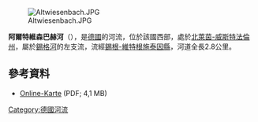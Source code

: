 {{Expand language|1=de|time=2020-07-07T19:40:01+00:00}}
{{Coord|50|53|11.03|N|8|10|17.29|E|display=title}}

[[Image:Altwiesenbach.JPG|right]]

'''阿爾特維森巴赫河'''（{{lang-de|Altwiesenbach}}），是[[德國|德國]]的河流，位於該國西部，處於[[北萊茵-威斯特法倫州|北萊茵-威斯特法倫州]]，屬於[[錫格河|錫格河]]的左支流，流經[[錫根-維特根施泰因縣|錫根-維特根施泰因縣]]，河道全長2.8公里。

==參考資料==
* [http://geographie.giersbeck.de/karten/124.pdf Online-Karte] (PDF; 4,1 MB)

{{Germany-geo-stub}}
[[Category:德國河流|Category:德國河流]]